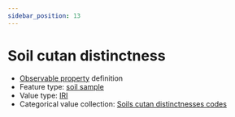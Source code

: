 ```yaml
---
sidebar_position: 13
---
```



# Soil cutan distinctness

- [Observable property](/viewers/dawe-vocabs?uri=https://linked.data.gov.au/def/nrm/7cd4d597-be78-4c0e-b2b2-7a1206870974) definition
- Feature type: [soil sample](http://linked.data.gov.au/def/tern-cv/06461021-a6c2-4175-9651-23653c2b9116)
- Value type: [IRI](https://w3id.org/tern/ontologies/tern/IRI)
- Categorical value collection: [Soils cutan distinctnesses codes](/viewers/dawe-vocabs?uri=https://linked.data.gov.au/def/nrm/e9ea1cd7-4e33-4086-b0ce-cd2f00c2b8ad)

<Example
  protocolModule="soil-pit-characterization"
  observableProperty="https://linked.data.gov.au/def/nrm/7cd4d597-be78-4c0e-b2b2-7a1206870974"
/>
